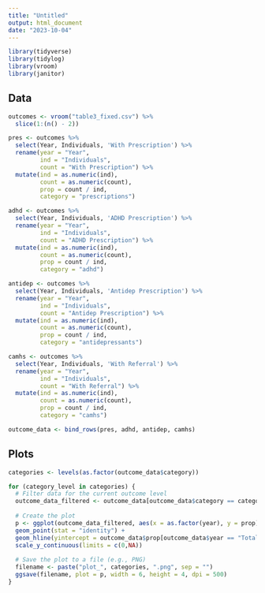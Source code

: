 ---
title: "Untitled"
output: html_document
date: "2023-10-04"
---

```{r}
library(tidyverse)
library(tidylog)
library(vroom)
library(janitor)
```

## Data

```{r}
outcomes <- vroom("table3_fixed.csv") %>% 
  slice(1:(n() - 2))

pres <- outcomes %>% 
  select(Year, Individuals, 'With Prescription') %>% 
  rename(year = "Year",
         ind = "Individuals",
         count = "With Prescription") %>% 
  mutate(ind = as.numeric(ind),
         count = as.numeric(count),
         prop = count / ind,
         category = "prescriptions")

adhd <- outcomes %>% 
  select(Year, Individuals, 'ADHD Prescription') %>% 
  rename(year = "Year",
         ind = "Individuals",
         count = "ADHD Prescription") %>% 
  mutate(ind = as.numeric(ind),
         count = as.numeric(count),
         prop = count / ind,
         category = "adhd")

antidep <- outcomes %>% 
  select(Year, Individuals, 'Antidep Prescription') %>% 
  rename(year = "Year",
         ind = "Individuals",
         count = "Antidep Prescription") %>% 
  mutate(ind = as.numeric(ind),
         count = as.numeric(count),
         prop = count / ind,
         category = "antidepressants")

camhs <- outcomes %>% 
  select(Year, Individuals, 'With Referral') %>% 
  rename(year = "Year",
         ind = "Individuals",
         count = "With Referral") %>% 
  mutate(ind = as.numeric(ind),
         count = as.numeric(count),
         prop = count / ind,
         category = "camhs")

outcome_data <- bind_rows(pres, adhd, antidep, camhs)
```

## Plots

```{r}
categories <- levels(as.factor(outcome_data$category))

for (category_level in categories) {
  # Filter data for the current outcome level
  outcome_data_filtered <- outcome_data[outcome_data$category == category_level, ]
  
  # Create the plot
  p <- ggplot(outcome_data_filtered, aes(x = as.factor(year), y = prop)) +
  geom_point(stat = "identity") +
  geom_hline(yintercept = outcome_data$prop[outcome_data$year == "Total" & outcome_data$category == category_level], linetype = "dashed") +
  scale_y_continuous(limits = c(0,NA))
  
  # Save the plot to a file (e.g., PNG)
  filename <- paste("plot_", categories, ".png", sep = "")
  ggsave(filename, plot = p, width = 6, height = 4, dpi = 500)
}
```

